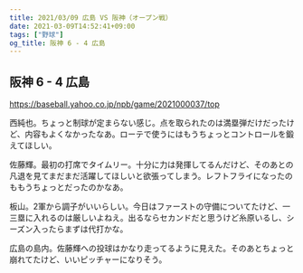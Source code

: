 ```yaml
---
title: 2021/03/09 広島 VS 阪神（オープン戦）
date: 2021-03-09T14:52:41+09:00
tags: ["野球"]
og_title: 阪神 6 - 4 広島
---
```


## 阪神 6 - 4 広島

https://baseball.yahoo.co.jp/npb/game/2021000037/top

西純也。ちょっと制球が定まらない感じ。点を取られたのは満塁弾だけだったけど、内容もよくなかったなあ。ローテで使うにはもうちょっとコントロールを鍛えてほしい。

佐藤輝。最初の打席でタイムリー。十分に力は発揮してるんだけど、そのあとの凡退を見てまだまだ活躍してほしいと欲張ってしまう。レフトフライになったのももうちょっとだったのかなあ。

板山。2軍から調子がいいらしい。今日はファーストの守備についてたけど、一三塁に入れるのは厳しいよねえ。出るならセカンドだと思うけど糸原いるし、シーズン入ったらまずは代打かな。

広島の島内。佐藤輝への投球はかなり走ってるように見えた。そのあとちょっと崩れてたけど、いいピッチャーになりそう。